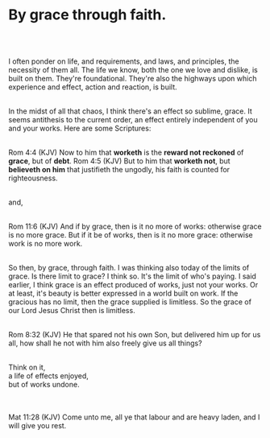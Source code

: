 # By grace through faith. 
<br></br>

I often ponder on life, and requirements, and laws, and principles, the necessity of them all. The life we know, both the one we love and dislike, is built on them. They're foundational. They're also the highways upon which experience and effect, action and reaction, is built.
<br></br>

In the midst of all that chaos, I think there's an effect so sublime, grace. It seems antithesis to the current order, an effect entirely independent of you and your works. Here are some Scriptures:
<br></br>

Rom 4:4 (KJV) Now to him that **worketh** is the **reward not reckoned** of **grace**, but of **debt**.
Rom 4:5 (KJV) But to him that **worketh not**, but **believeth on him** that justifieth the ungodly, his faith is counted for righteousness.
<br></br>

and,
<br></br>

Rom 11:6 (KJV) And if by grace, then is it no more of works: otherwise grace is no more grace. But if it be of works, then is it no more grace: otherwise work is no more work.
<br></br>

So then, by grace, through faith. I was thinking also today of the limits of grace. Is there limit to grace? I think so. It's the limit of who's paying. I said earlier, I think grace is an effect produced of works, just not your works. Or at least, it's beauty is better expressed in a world built on work. If the gracious has no limit, then the grace supplied is limitless. So the grace of our Lord Jesus Christ then is limitless.
<br></br>

Rom 8:32 (KJV) He that spared not his own Son, but delivered him up for us all, how shall he not with him also freely give us all things?
<br></br>

<div style={{display: "block"}}>Think on it,</div>
<div style={{display: "block"}}>a life of effects enjoyed,</div>
<div style={{display: "block"}}>but of works undone.</div>
<br></br>

Mat 11:28 (KJV) Come unto me, all ye that labour and are heavy laden, and I will give you rest.
<br></br>